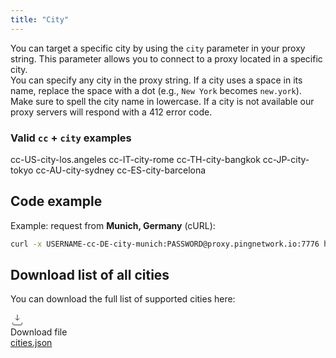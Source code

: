 ```yaml
---
title: "City"
---
```


You can target a specific city by using the `city` parameter in your proxy string. This parameter allows you to connect to a proxy located in a specific city.\
You can specify any city in the proxy string. If a city uses a space in its name, replace the space with a dot (e.g., `New York` becomes `new.york`). Make sure to spell the city name in lowercase. If a city is not available our proxy servers will respond with a 412 error code.

### Valid `cc` + `city` examples

cc-US-city-los.angeles
cc-IT-city-rome
cc-TH-city-bangkok
cc-JP-city-tokyo
cc-AU-city-sydney
cc-ES-city-barcelona

## Code example

Example: request from **Munich, Germany** (cURL):

```bash
curl -x USERNAME-cc-DE-city-munich:PASSWORD@proxy.pingnetwork.io:7776 https://ipinfo.io/json
```

## Download list of all cities

You can download the full list of supported cities here:

<div className="mt-3 inline-flex items-center gap-3 rounded-xl border border-zinc-700/60 bg-zinc-900/40 p-4 hover:border-zinc-500/70">
  <svg width="22" height="22" viewBox="0 0 24 24" fill="none" className="shrink-0">
    <path d="M12 3v10m0 0l-3.5-3.5M12 13l3.5-3.5M4 17v2a2 2 0 002 2h12a2 2 0 002-2v-2" stroke="currentColor" strokeWidth="1.6" strokeLinecap="round" strokeLinejoin="round"/>
  </svg>
  <div>
    <div className="text-sm text-zinc-400">Download file</div>
    <a href="/cities.json" download className="font-medium underline underline-offset-4">
     cities.json
    </a>
  </div>
</div>
